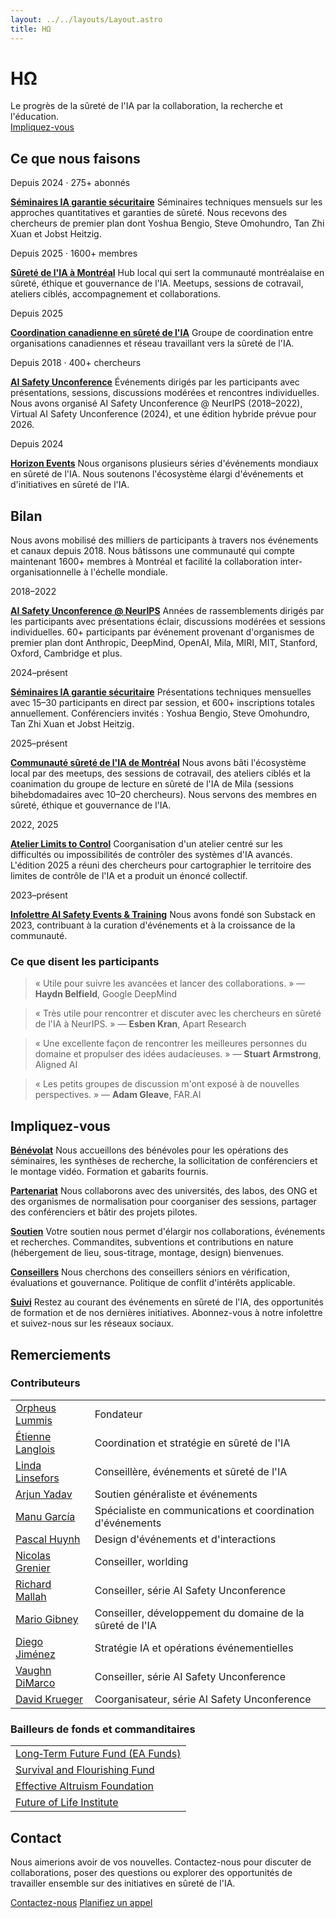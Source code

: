 ```yaml
---
layout: ../../layouts/Layout.astro
title: HΩ
---
```


<div class="hero">

# HΩ

<div class="purpose-statement">Le progrès de la sûreté de l'IA <span class="purpose-detail">par la collaboration, la recherche et l'éducation.</span></div>

<div class="cta-group">
  <a href="#impliquez-vous" class="btn">Impliquez-vous</a>
</div>

</div>

<section id="ce-quon-fait">

## Ce que nous faisons

<div class="editorial-grid">

<div class="editorial-item">
<span class="editorial-meta">Depuis 2024 · 275+ abonnés</span>

**[Séminaires IA garantie sécuritaire](https://luma.com/guaranteedsafeaiseminars)** Séminaires techniques mensuels sur les approches quantitatives et garanties de sûreté. Nous recevons des chercheurs de premier plan dont Yoshua Bengio, Steve Omohundro, Tan Zhi Xuan et Jobst Heitzig.

</div>

<div class="editorial-item">
<span class="editorial-meta">Depuis 2025 · 1600+ membres</span>

**[Sûreté de l'IA à Montréal](https://aisafetymontreal.org)** Hub local qui sert la communauté montréalaise en sûreté, éthique et gouvernance de l'IA. Meetups, sessions de cotravail, ateliers ciblés, accompagnement et collaborations.

</div>

<div class="editorial-item">
<span class="editorial-meta">Depuis 2025</span>

**[Coordination canadienne en sûreté de l'IA](mailto:team@horizonomega.org?subject=Traité%20canadien%20sûreté%20IA)** Groupe de coordination entre organisations canadiennes et réseau travaillant vers la sûreté de l'IA.

</div>

<div class="editorial-item">
<span class="editorial-meta">Depuis 2018 · 400+ chercheurs</span>

**[AI Safety Unconference](https://www.aisafetyunconference.org/)** Événements dirigés par les participants avec présentations, sessions, discussions modérées et rencontres individuelles. Nous avons organisé AI Safety Unconference @ NeurIPS (2018–2022), Virtual AI Safety Unconference (2024), et une édition hybride prévue pour 2026.

</div>

<div class="editorial-item">
<span class="editorial-meta">Depuis 2024</span>

**[Horizon Events](https://www.horizonevents.info/)** Nous organisons plusieurs séries d'événements mondiaux en sûreté de l'IA. Nous soutenons l'écosystème élargi d'événements et d'initiatives en sûreté de l'IA.

</div>

</div>

</section>

<section id="bilan">

## Bilan

Nous avons mobilisé des milliers de participants à travers nos événements et canaux depuis 2018. Nous bâtissons une communauté qui compte maintenant 1600+ membres à Montréal et facilité la collaboration inter-organisationnelle à l'échelle mondiale.

<div class="editorial-grid">

<div class="editorial-item">
<span class="editorial-meta">2018–2022</span>

**[AI Safety Unconference @ NeurIPS](https://www.horizonevents.info/events/ai-safety-unconference)** Années de rassemblements dirigés par les participants avec présentations éclair, discussions modérées et sessions individuelles. 60+ participants par événement provenant d'organismes de premier plan dont Anthropic, DeepMind, OpenAI, Mila, MIRI, MIT, Stanford, Oxford, Cambridge et plus.

</div>

<div class="editorial-item">
<span class="editorial-meta">2024–présent</span>

**[Séminaires IA garantie sécuritaire](https://luma.com/guaranteedsafeaiseminars)** Présentations techniques mensuelles avec 15–30 participants en direct par session, et 600+ inscriptions totales annuellement. Conférenciers invités : Yoshua Bengio, Steve Omohundro, Tan Zhi Xuan et Jobst Heitzig.

</div>

<div class="editorial-item">
<span class="editorial-meta">2025–présent</span>

**[Communauté sûreté de l'IA de Montréal](https://aisafetymontreal.org/)** Nous avons bâti l'écosystème local par des meetups, des sessions de cotravail, des ateliers ciblés et la coanimation du groupe de lecture en sûreté de l'IA de Mila (sessions bihebdomadaires avec 10–20 chercheurs). Nous servons des membres en sûreté, éthique et gouvernance de l'IA.

</div>

<div class="editorial-item">
<span class="editorial-meta">2022, 2025</span>

**[Atelier Limits to Control](http://limitstocontrol.org)** Coorganisation d'un atelier centré sur les difficultés ou impossibilités de contrôler des systèmes d'IA avancés. L'édition 2025 a réuni des chercheurs pour cartographier le territoire des limites de contrôle de l'IA et a produit un énoncé collectif.

</div>

<div class="editorial-item">
<span class="editorial-meta">2023–présent</span>

**[Infolettre AI Safety Events & Training](https://aisafetyeventsandtraining.substack.com/)** Nous avons fondé son Substack en 2023, contribuant à la curation d'événements et à la croissance de la communauté.

</div>

</div>

<div class="testimonials">

### Ce que disent les participants

> « Utile pour suivre les avancées et lancer des collaborations. » — **Haydn Belfield**, Google DeepMind

> « Très utile pour rencontrer et discuter avec les chercheurs en sûreté de l'IA à NeurIPS. » — **Esben Kran**, Apart Research

> « Une excellente façon de rencontrer les meilleures personnes du domaine et propulser des idées audacieuses. » — **Stuart Armstrong**, Aligned AI

> « Les petits groupes de discussion m'ont exposé à de nouvelles perspectives. » — **Adam Gleave**, FAR.AI

</div>

</section>

<section id="impliquez-vous">

## Impliquez-vous

<div class="editorial-grid">

<div class="editorial-item">

**[Bénévolat](mailto:team@horizonomega.org?subject=Bénévolat)** Nous accueillons des bénévoles pour les opérations des séminaires, les synthèses de recherche, la sollicitation de conférenciers et le montage vidéo. Formation et gabarits fournis.

</div>

<div class="editorial-item">

**[Partenariat](mailto:team@horizonomega.org?subject=Partenariat)** Nous collaborons avec des universités, des labos, des ONG et des organismes de normalisation pour coorganiser des sessions, partager des conférenciers et bâtir des projets pilotes.

</div>

<div class="editorial-item">

**[Soutien](mailto:team@horizonomega.org?subject=Soutien)** Votre soutien nous permet d'élargir nos collaborations, événements et recherches. Commandites, subventions et contributions en nature (hébergement de lieu, sous-titrage, montage, design) bienvenues.

</div>

<div class="editorial-item">

**[Conseillers](mailto:team@horizonomega.org?subject=Conseillers)** Nous cherchons des conseillers séniors en vérification, évaluations et gouvernance. Politique de conflit d'intérêts applicable.

</div>

<div class="editorial-item">

**[Suivi](https://horizonomega.substack.com/)** Restez au courant des événements en sûreté de l'IA, des opportunités de formation et de nos dernières initiatives. Abonnez-vous à notre infolettre et suivez-nous sur les réseaux sociaux.

</div>

</div>

</section>

<section id="remerciements">

## Remerciements

### Contributeurs

<div class="acknowledgements-table">

| | |
|---|---|
| [Orpheus Lummis](https://www.orpheuslummis.info/) | Fondateur |
| [Étienne Langlois](https://ca.linkedin.com/in/%C3%A9tienne-langlois-2a3119294/en) | Coordination et stratégie en sûreté de l'IA |
| [Linda Linsefors](https://www.lesswrong.com/users/linda-linsefors) | Conseillère, événements et sûreté de l'IA |
| [Arjun Yadav](https://www.arjunyadav.net/) | Soutien généraliste et événements |
| [Manu García](https://www.linkedin.com/in/manu-garcía-communications-specialist) | Spécialiste en communications et coordination d'événements |
| [Pascal Huynh](https://www.facebook.com/pozcal) | Design d'événements et d'interactions |
| [Nicolas Grenier](https://en.wikipedia.org/wiki/Nicolas_Grenier_(artist)) | Conseiller, worlding |
| [Richard Mallah](https://www.linkedin.com/in/richardmallah/) | Conseiller, série AI Safety Unconference |
| [Mario Gibney](https://www.linkedin.com/in/mario-gibney-08bb7b45/) | Conseiller, développement du domaine de la sûreté de l'IA |
| [Diego Jiménez](https://co.linkedin.com/in/diegomauriciojimenez/en) | Stratégie IA et opérations événementielles |
| [Vaughn DiMarco](https://va.ug.hn/) | Conseiller, série AI Safety Unconference |
| [David Krueger](https://davidscottkrueger.com/) | Coorganisateur, série AI Safety Unconference |

</div>

### Bailleurs de fonds et commanditaires

<div class="acknowledgements-table">

| |
|---|
| [Long‑Term Future Fund (EA Funds)](https://funds.effectivealtruism.org/funds/far-future) |
| [Survival and Flourishing Fund](https://survivalandflourishing.fund/) |
| [Effective Altruism Foundation](https://ea-foundation.org/) |
| [Future of Life Institute](https://futureoflife.org/) |

</div>

</section>

<section id="contact">

## Contact

Nous aimerions avoir de vos nouvelles. Contactez-nous pour discuter de collaborations, poser des questions ou explorer des opportunités de travailler ensemble sur des initiatives en sûreté de l'IA.

<a href="mailto:team@horizonomega.org" class="btn">Contactez-nous</a>
<a href="https://cal.com/horizonomega" class="btn">Planifiez un appel</a>

</section>
